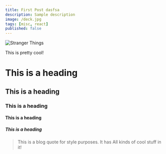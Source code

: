 ```yaml
---
title: First Post dasfsa
description: Sample description
image: /deck.jpg
tags: [misc, react]
published: false
---
```


![Stranger Things](./deck.jpg)

This is pretty cool!

# This is a heading

## This is a heading

### This is a heading

#### This is a heading

##### This is a heading

> This is a blog quote for style purposes. It has
> All kinds of cool stuff in it!
